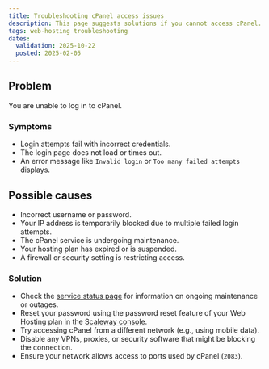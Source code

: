 ```yaml
---
title: Troubleshooting cPanel access issues
description: This page suggests solutions if you cannot access cPanel.
tags: web-hosting troubleshooting
dates:
  validation: 2025-10-22
  posted: 2025-02-05
---
```


## Problem
You are unable to log in to cPanel.

### Symptoms
- Login attempts fail with incorrect credentials.
- The login page does not load or times out.
- An error message like `Invalid login` or `Too many failed attempts` displays.

## Possible causes
- Incorrect username or password.
- Your IP address is temporarily blocked due to multiple failed login attempts.
- The cPanel service is undergoing maintenance.
- Your hosting plan has expired or is suspended.
- A firewall or security setting is restricting access.

### Solution
- Check the [service status page](https://status.scaleway.com/) for information on ongoing maintenance or outages.
- Reset your password using the password reset feature of your Web Hosting plan in the [Scaleway console](https://console.scaleway.com/webhosting/webhosting).
- Try accessing cPanel from a different network (e.g., using mobile data).
- Disable any VPNs, proxies, or security software that might be blocking the connection.
- Ensure your network allows access to ports used by cPanel (`2083`).
